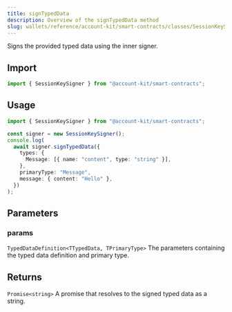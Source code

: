 ```yaml
---
title: signTypedData
description: Overview of the signTypedData method
slug: wallets/reference/account-kit/smart-contracts/classes/SessionKeySigner/signTypedData
---
```




Signs the provided typed data using the inner signer.

## Import

```ts
import { SessionKeySigner } from "@account-kit/smart-contracts";
```

## Usage

```ts
import { SessionKeySigner } from "@account-kit/smart-contracts";

const signer = new SessionKeySigner();
console.log(
  await signer.signTypedData({
    types: {
      Message: [{ name: "content", type: "string" }],
    },
    primaryType: "Message",
    message: { content: "Hello" },
  })
);
```

## Parameters

### params

`TypedDataDefinition<TTypedData, TPrimaryType>`
The parameters containing the typed data definition and primary type.

## Returns

`Promise<string>`
A promise that resolves to the signed typed data as a string.

